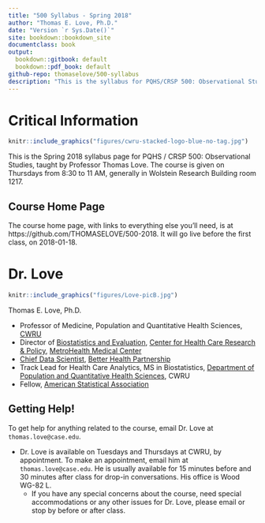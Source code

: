 ```yaml
---
title: "500 Syllabus - Spring 2018"
author: "Thomas E. Love, Ph.D."
date: "Version `r Sys.Date()`"
site: bookdown::bookdown_site
documentclass: book
output:
  bookdown::gitbook: default
  bookdown::pdf_book: default
github-repo: thomaselove/500-syllabus
description: "This is the syllabus for PQHS/CRSP 500: Observational Studies, in Spring 2018."
---
```


# Critical Information {-}

```r
knitr::include_graphics("figures/cwru-stacked-logo-blue-no-tag.jpg")
```

This is the Spring 2018 syllabus page for PQHS / CRSP 500: Observational Studies, taught by Professor Thomas Love. The course is given on Thursdays from 8:30 to 11 AM, generally in Wolstein Research Building room 1217.

## Course Home Page {-}

The course home page, with links to everything else you'll need, is at https://github.com/THOMASELOVE/500-2018. It will go live before the first class, on 2018-01-18.

# Dr. Love

```r
knitr::include_graphics("figures/Love-picB.jpg")
```

Thomas E. Love, Ph.D.

- Professor of Medicine, Population and Quantitative Health Sciences, [CWRU](http://case.edu/)
- Director of [Biostatistics and Evaluation](http://chrp.org/biostatistics-evaluation/), [Center for Health Care Research & Policy](http://chrp.org/), [MetroHealth Medical Center](https://www.metrohealth.org/research)
- [Chief Data Scientist](http://www.betterhealthpartnership.org/data_center/), [Better Health Partnership](http://betterhealthpartnership.org/)
- Track Lead for Health Care Analytics, MS in Biostatistics, [Department of Population and Quantitative Health Sciences](http://epbiwww.case.edu/), CWRU
- Fellow, [American Statistical Association](http://www.amstat.org/)

## Getting Help! {-}

To get help for anything related to the course, email Dr. Love at `thomas.love@case.edu`.

- Dr. Love is available on Tuesdays and Thursdays at CWRU, by appointment. To make an appointment, email him at `thomas.love@case.edu`. He is usually available for 15 minutes before and 30 minutes after class for drop-in conversations. His office is Wood WG-82 L.
    + If you have any special concerns about the course, need special accommodations or any other issues for Dr. Love, please email or stop by before or after class.

